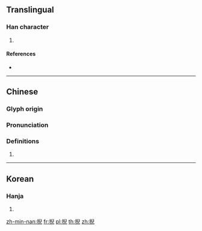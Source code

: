 {{character info/new}}
==Translingual==

===Han character===
{{Han char|rn=64|rad=手|as=08|sn=11|four=57017|canj=QHXU|ids=⿰扌兒}}

# {{defn|Han|sort=手08}}

====References====
* {{Han ref|kx=0438.060|dkj=12268|dj=0788.040|hdz=31898.060|uh=639C|ud=25500|bh=D578|bd=54648}}

----

==Chinese==
{{zh-forms}}

===Glyph origin===
{{Han etym}}

===Pronunciation===
{{zh-pron
|m=yì,nǐ,nái,niè
|c=ngai5,nip6
|h=pfs=
|md=
|mn=
|w=
|mc=y
|oc=y
|cat=
}}

===Definitions===
{{zh-hanzi}}

# {{rfdef|lang=zh}}

----

==Korean==

===Hanja===
{{ko-hanja|hangeul=예|eumhun=|rv=ye|mr=ye|y=yey}}

# {{defn|lang=ko|sort=手08}}

[[zh-min-nan:掜]]
[[fr:掜]]
[[pl:掜]]
[[th:掜]]
[[zh:掜]]